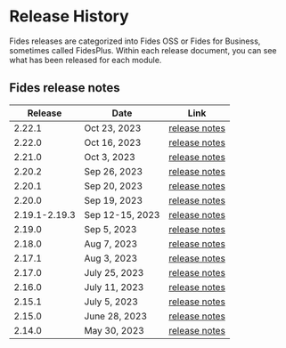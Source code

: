 
# Release History

Fides releases are categorized into Fides OSS or Fides for Business, sometimes called FidesPlus. Within each release document, you can see what has been released for each module.

## Fides release notes

| Release | Date | Link|
|------------- | ------------- | -------------| 
| 2.22.1 | Oct 23, 2023 | [release notes](/releases/fides-2-X/2-22) | 
| 2.22.0 | Oct 16, 2023 | [release notes](/releases/fides-2-X/2-22) | 
| 2.21.0 | Oct 3, 2023 | [release notes](/releases/fides-2-X/2-21) | 
| 2.20.2 | Sep 26, 2023 | [release notes](/releases/fides-2-X/2-20) | 
| 2.20.1 | Sep 20, 2023 | [release notes](/releases/fides-2-X/2-20) | 
| 2.20.0 | Sep 19, 2023 | [release notes](/releases/fides-2-X/2-20) | 
| 2.19.1-2.19.3| Sep 12-15, 2023 | [release notes](/releases/fides-2-X/2-19-2) | 
| 2.19.0 | Sep 5, 2023 | [release notes](/releases/fides-2-X/2-19) |
| 2.18.0 | Aug 7, 2023 | [release notes](/releases/fides-2-X/2-18) |
| 2.17.1 | Aug 3, 2023 | [release notes](/releases/fides-2-X/2-17-1) |
| 2.17.0 | July 25, 2023 | [release notes](/releases/fides-2-X/2-17) |
| 2.16.0 | July 11, 2023 | [release notes](/releases/fides-2-X/2-16) |
| 2.15.1 | July 5, 2023 | [release notes](/releases/fides-2-X/2-15-1) | 
| 2.15.0 | June 28, 2023 | [release notes](/releases/fides-2-X/2-15) |
| 2.14.0 | May 30, 2023 | [release notes](/releases/fides-2-X/2-14) | 

